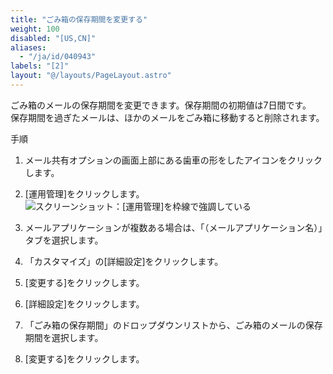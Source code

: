 ```yaml
---
title: "ごみ箱の保存期間を変更する"
weight: 100
disabled: "[US,CN]"
aliases:
  - "/ja/id/040943"
labels: "[2]"
layout: "@/layouts/PageLayout.astro"
---
```




ごみ箱のメールの保存期間を変更できます。保存期間の初期値は7日間です。  
保存期間を過ぎたメールは、ほかのメールをごみ箱に移動すると削除されます。

<Heading id="m_list_trash_m_trash_period_10">手順</Heading>

1. メール共有オプションの画面上部にある歯車の形をしたアイコンをクリックします。

1. [運用管理]をクリックします。
    <Img src="/k/kintone/img-ja/m_set_item_02.png" alt="スクリーンショット：[運用管理]を枠線で強調している" />

1. メールアプリケーションが複数ある場合は、「（メールアプリケーション名）」タブを選択します。

1. 「カスタマイズ」の[詳細設定]をクリックします。

1. [変更する]をクリックします。

1. [詳細設定]をクリックします。

1. 「ごみ箱の保存期間」のドロップダウンリストから、ごみ箱のメールの保存期間を選択します。

1. [変更する]をクリックします。
